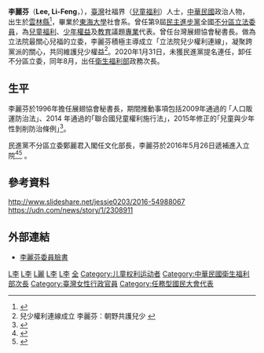 {{Infobox Officeholder
| name = 李麗芬<br/><small>Lee, Li-Feng</small>
| image name =
| imagesize = 
| office       = {{ROC}}[[中華民國衛生福利部|衛生福利部]]政務次長
| term_start   = 2020年8月6日
| term_end     =
| premierroc   = [[蘇貞昌|蘇貞昌]]
| 1blankname  = 衛生福利部部長
| 1namedata = [[陳時中|陳時中]]
| office1       = {{ROC}}第9屆[[立法委員|立法委員]]
| term_start1   = 2016年5月26日
| term_end1     = 2020年1月31日
| constituency1 = [[全國不分區及僑居國外國民立法委員選舉區|全國不分區及僑居國外國民立法委員選舉區]]
| period       =   
| Sex          = 女 
| Native place = [[臺灣省|臺灣省]][[雲林縣|雲林縣]]
| date of birth = {{birth_date_and_age|1968|12|20}}
| party = {{Dpp|25px}}<br>
| place of birth = [[臺灣省|臺灣省]][[雲林縣|雲林縣]]
| death_date =
| death_place =
| nationality = {{ROC}}
| spouse = [[何宜澤|何宜澤]]
| educate = 
*[[東海大學_(台灣)|東海大學]]社會學系學士
|past = 
*立法院「兒少權利連線」會長
*台灣展翅協會秘書長
*國際終止兒少性剝削組織東亞區執委
*台灣女人連線理事
*行政院兒童及少年福利與權益推動小組委員
*外交部 NGO 事務委員會諮詢委員會委員
*中央對直轄市、縣（市）政府執行社會福利績效考革委員
*[[立法院|立法院]]（第9屆）委員<br><span style="color: blue;">（2016年5月26日-2020年1月31日）</span>
*[[衛生福利部|衛生福利部]]政務次長<br><span style="color: blue;">(2020年8月6日-)
}}

'''李麗芬'''（'''Lee, Li-Feng'''，{{bd|1968年|12月20日|catIdx=C吳}}），[[臺灣|臺灣]]社福界（[[兒童|兒童]][[社會福利|福利]]）人士，[[中華民國|中華民國]]政治人物，出生於[[雲林縣|雲林縣]]<ref>{{cite web |title=2016立委 ‧ 全國不分區 |url=http://election.ltn.com.tw/2016/legislator/candidate/850/309 |website=自由時報 |accessdate=2020-02-02 |archive-date=2020-02-02 |archive-url=https://web.archive.org/web/20200202153122/http://election.ltn.com.tw/2016/legislator/candidate/850/309 |dead-url=no }}</ref>，畢業於[[東海大學_(台灣)|東海大學]]社會系。曾任第9屆[[民主進步黨|民主進步黨]]全國[[不分區立法委員|不分區立法委員]]，為[[兒童|兒童]][[社會福利|福利]]、[[青少年|少年]][[權益|權益]]及[[教育|教育]]議題[[專業|專業]]代表。曾任台灣展翅協會秘書長。做為立法院最關心兒福的立委，李麗芬積極主導成立「立法院兒少權利連線」，凝聚跨黨派的關心，共同維護兒少權益<ref>兒少權利連線成立 李麗芬：朝野共護兒少 {{cite web |url=http://news.rti.org.tw/news/detail/?recordId=328247 |title=存档副本 |accessdate=2017年4月6日 |deadurl=yes |archiveurl=https://web.archive.org/web/20170407053822/http://news.rti.org.tw/news/detail/?recordId=328247 |archivedate=2017年4月7日 |df= }}</ref>。2020年1月31日，未獲民進黨提名連任，卸任不分區立委，同年8月，出任[[中華民國衛生福利部|衛生福利部]]政務次長。

==生平==
李麗芬於1996年擔任展翅協會秘書長，期間推動事項包括2009年通過的 ｢人口販運防治法｣、2014 年通過的｢聯合國兒童權利施行法｣，2015年修正的｢兒童與少年性剝削防治條例｣<ref>{{cite news |author1=林瑋豐 |title=2位不分區綠委入閣 施義芳、李麗芬將遞補 |url=https://www.storm.mg/article/106341 |accessdate=2020-02-02 |work=風傳媒 |date=2016-04-20 |archive-date=2020-02-02 |archive-url=https://web.archive.org/web/20200202154407/https://www.storm.mg/article/106341 |dead-url=no }}</ref>。

民進黨不分區立委鄭麗君入閣任文化部長，李麗芬於2016年5月26日遞補進入立院<ref>{{cite news |title=施義芳、李麗芬 遞補民進黨不分區立委 |url=https://news.ltn.com.tw/news/politics/breakingnews/1707454 |accessdate=2020-02-02 |work=自由時報 |date=2016-05-24 |archive-date=2020-02-02 |archive-url=https://web.archive.org/web/20200202153422/https://news.ltn.com.tw/news/politics/breakingnews/1707454 |dead-url=no }}</ref><ref>{{cite news |author1=蘇龍麒 |title=從社運踏進立院 李麗芬要為兒少做更多 |url=http://www.mypeople.tw/index.php?r=site/article&id=1511691 |accessdate=2020-02-02 |agency=中央社 |date=2017-02-26}}</ref>
。

== 參考資料 ==
{{reflist}}
http://www.slideshare.net/jessie0203/2016-54988067 {{Wayback|url=http://www.slideshare.net/jessie0203/2016-54988067 |date=20190503213130 }}<br>
https://udn.com/news/story/1/2308911 {{Wayback|url=https://udn.com/news/story/1/2308911 |date=20190502154821 }}

== 外部連結 ==
* [https://www.facebook.com/legislatorlifenglee  李麗芬委員臉書]

{{中華民國第九屆立法委員}}
{{任務型國民大會代表}}
{{Authority control}}

{{DEFAULTSORT:Lee李}}
[[Category:東海大學校友_(台灣)|L李]]
[[Category:雲林縣人|L李]]
[[Category:李姓|L麗]]
[[Category:臺灣女性立法委員|L李]]
[[Category:民主進步黨女黨員|L李]]
[[Category:民主進步黨籍立法委員|全]]
[[Category:儿童权利运动者|Category:儿童权利运动者]]
[[Category:中華民國衛生福利部次長|Category:中華民國衛生福利部次長]]
[[Category:臺灣女性行政官員|Category:臺灣女性行政官員]]
[[Category:任務型國民大會代表|Category:任務型國民大會代表]]